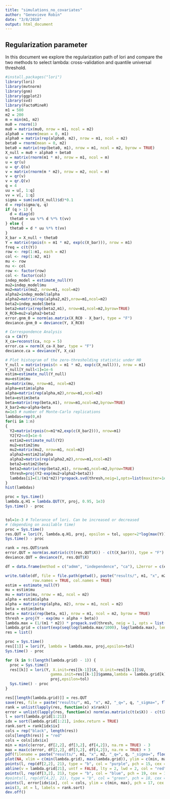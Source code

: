 ```yaml
---
title: "simulations_no_covariates"
author: "Genevieve Robin"
date: "3/8/2018"
output: html_document
---
```

## Regularization parameter

In this document we explore the regularization path of lori and compare the two methods to select lambda: cross-validation and quantile universal threshold.

```r
#install.packages("lori")
library(lori)
library(mvtnorm)
library(gnm)
library(ggplot2)
library(svd)
library(FactoMineR)
m1 = 500
m2 = 200
m = min(m1, m2)
mu0 = rnorm(1)
mu0 = matrix(mu0, nrow = m1, ncol = m2)
alpha0 = rnorm(mean = 0, m1)
alpha0 = matrix(rep(alpha0, m2), nrow = m1, ncol = m2)
beta0 = rnorm(mean = 0, m2)
beta0 = matrix(rep(beta0, m1), nrow = m1, ncol = m2, byrow = TRUE)
X_null = mu0 + alpha0 + beta0
u = matrix(rnorm(m1 * m), nrow = m1, ncol = m)
u = qr(u)
u = qr.Q(u)
v = matrix(rnorm(m * m2), nrow = m2, ncol = m)
v = qr(v)
v = qr.Q(v)
q = 4
uu = u[, 1:q]
vv = v[, 1:q]
sigma = sum(svd(X_null)$d)*0.1
d = rep(sigma/q, q)
if (q > 1) {
  d = diag(d)
  theta0 = uu %*% d %*% t(vv)
} else {
  theta0 = d * uu %*% t(vv)
}
X_bar = X_null + theta0
Y = matrix(rpois(n = m1 * m2, exp(c(X_bar))), nrow = m1)
freq = c(t(Y))
row <- rep(1:m1, each = m2)
col <- rep(1:m2, m1)
mu <- row
nu <- col
row <- factor(row)
col <- factor(col)
indep_model = estimate_null(Y)
mu2=indep_model$mu
mu2=matrix(mu2, nrow=m1, ncol=m2)
alpha2=indep_model$alpha
alpha2=matrix(rep(alpha2,m2),nrow=m1,ncol=m2)
beta2=indep_model$beta
beta2=matrix(rep(beta2,m1), nrow=m1,ncol=m2,byrow=TRUE)
X_RC0=mu2+alpha2+beta2
error.gnm_0 = norm(as.matrix(X_RC0 - X_bar), type = "F")
deviance.gnm_0 = deviance(Y, X_RC0)

# Correspondence Analysis
ca = CA(Y)
X_ca=reconst(ca, ncp = 5)
error.ca = norm(X_ca-X_bar, type = "F")
deviance.ca = deviance(Y, X_ca)

# Plot histogram of the zero-thresholding statistic under H0
Y_null = matrix(rpois(n = m1 * m2, exp(c(X_null))), nrow = m1)
Y_null[Y_null<1]=1e-6
estim=estimate_null(Y_null)
mu=estim$mu
mu=matrix(mu, nrow=m1, ncol=m2)
alpha=estim$alpha
alpha=matrix(rep(alpha,m2),nrow=m1,ncol=m2)
beta=estim$beta
beta=matrix(rep(beta,m1), nrow=m1,ncol=m2,byrow=TRUE)
X_bar2=mu+alpha+beta
n=1e3 # number of Monte-Carlo replications
lambdas=rep(0,n)
for(i in 1:n)
{
  Y2=matrix(rpois(n=m1*m2,exp(c(X_bar2))), nrow=m1)
  Y2[Y2<=0]=1e-6
  estim2=estimate_null(Y2)
  mu2=estim2$mu
  mu2=matrix(mu2, nrow=m1, ncol=m2)
  alpha2=estim2$alpha
  alpha2=matrix(rep(alpha2,m2),nrow=m1,ncol=m2)
  beta2=estim2$beta
  beta2=matrix(rep(beta2,m1), nrow=m1,ncol=m2,byrow=TRUE)
  thresh=proj(Y2-exp(mu2+alpha2+beta2))
  lambdas[i]=(1/(m1*m2))*propack.svd(thresh,neig=1,opts=list(maxiter=1e5))$d
}
hist(lambdas)

proc = Sys.time()
lambda.q.H1 = lambda.QUT(Y, proj, 0.95, 1e3)
Sys.time() - proc


tol=1e-3 # Tolerance of lori. Can be increased or decreased 
# (depending on available time)
proc = Sys.time()
res.QUT = lori(Y, lambda.q.H1, proj, epsilon = tol, upper=2*log(max(Y)))
Sys.time() - proc

rank = res.QUT$rank
error.QUT = norm(as.matrix(c(t(res.QUT$X)) - c(t(X_bar))), type = "F")
deviance.QUT = deviance(Y, res.QUT$X)

df = data.frame(method = c("admm", "independence", "ca"), L2error = c(error.QUT, error.gnm_0, error.ca), deviance = c(deviance.QUT, deviance.gnm_0, deviance.ca))

write.table(df, file = file.path(getwd(), paste("results/", m1, "x", m2, "_q=", q, "_sigma=", sigma, ".txt", sep = "")), 
            row.names = TRUE, col.names = TRUE)
estim = estimate_null(Y)
mu = estim$mu
mu = matrix(mu, nrow = m1, ncol = m2)
alpha = estim$alpha
alpha = matrix(rep(alpha, m2), nrow = m1, ncol = m2)
beta = estim$beta
beta = matrix(rep(beta, m1), nrow = m1, ncol = m2, byrow = TRUE)
thresh = proj(Y - exp(mu + alpha + beta))
lambda.max = (1/(m1 * m2)) * propack.svd(thresh, neig = 1, opts = list(maxiter = 1e+05))$d 
lambda.grid = c(sort(exp(seq(log(lambda.max/1000), log(lambda.max), length.out = 20)), decreasing = T), lambda.q.H1)
res = list()

proc = Sys.time()
res[[1]] = lori(Y, lambda = lambda.max, proj,epsilon=tol)
Sys.time() - proc

for (k in 9:(length(lambda.grid) - 1)) {
  proc = Sys.time()
  res[[k]] = lori(Y, X.init=res[[k-1]]$X, U.init=res[[k-1]]$U, 
                    gamma.init=res[[k-1]]$gamma,lambda = lambda.grid[k],
                    proj,epsilon=tol)
  Sys.time() - proc
}

res[[length(lambda.grid)]] = res.QUT
save(res, file = paste("results/", m1, "x", m2, "_q=", q, "_sigma=", floor(sigma), ".Rdata", sep = ""))
rank = unlist(lapply(res, function(x) x$rank))
error = unlist(lapply(res, function(x) norm(as.matrix(c(t(x$X)) - c(t(X_bar))), type = "F")))
l = sort(lambda.grid[1:21])
idx = sort(lambda.grid[1:21], index.return = TRUE)
rank.sort = rank[idx$ix]
cols = rep("black", length(res))
cols[length(res)] = "red"
cols = cols[idx$ix]
min = min(c(error, df[2,2], df[3,2], df[4,2]), na.rm = TRUE) - 3
max = max(c(error, df[2,2], df[3,2], df[4,2]), na.rm = TRUE) + 3
pdf(filename = paste("results/", m1, "x", m2, "_q=", q, "_sigma=", floor(sigma), ".pdf", sep = ""))
plot(NA, xlim = c(min(lambda.grid), max(lambda.grid)), ylim = c(min, max), log = "x", ylab = "L2 error")
points(l, rep(df[2,2], 21), type = "b", col = "purple", pch = 15, cex = 1)
abline(v = lambda.grid[21], untf = FALSE, lty = 2, lwd = 2, col = "red")
points(l, rep(df[3,2], 21), type = "b", col = "blue", pch = 19, cex = 1)
#points(l, rep(df[4,2], 21), type = "b", col = "green", pch = 18, cex = 1)
points(l, error[idx$ix], col = cols, ylim = c(min, max), pch = 17, cex = 1, type = "b")
axis(3, at = l, labels = rank.sort)
dev.off()

```
